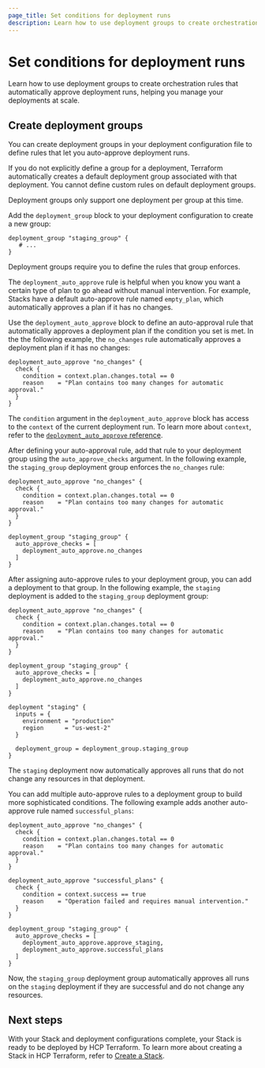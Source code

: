 ```yaml
---
page_title: Set conditions for deployment runs
description: Learn how to use deployment groups to create orchestration rules that automatically approve deployment runs, helping your manage your deployments at scale.
---
```


# Set conditions for deployment runs

Learn how to use deployment groups to create orchestration rules that automatically approve deployment runs, helping you manage your deployments at scale.

## Create deployment groups

You can create deployment groups in your deployment configuration file to define rules that let you auto-approve deployment runs.

If you do not explicitly define a group for a deployment, Terraform automatically creates a default deployment group associated with that deployment. You cannot define custom rules on default deployment groups.

<Note>

Deployment groups only support one deployment per group at this time.

</Note>

Add the `deployment_group` block to your deployment configuration to create a new group:

<CodeBlockConfig filename="deployments.tfdeploy.hcl">

```hcl
deployment_group "staging_group" {
   # ...
}
```

</CodeBlockConfig>

Deployment groups require you to define the rules that group enforces.

The `deployment_auto_approve` rule is helpful when you know you want a certain type of plan to go ahead without manual intervention. For example, Stacks have a default auto-approve rule named `empty_plan`, which automatically approves a plan if it has no changes.

Use the `deployment_auto_approve` block to define an auto-approval rule that automatically approves a deployment plan if the condition you set is met. In the the following example, the `no_changes` rule automatically approves a deployment plan if it has no changes:

<CodeBlockConfig filename="deployments.tfdeploy.hcl">

```hcl
deployment_auto_approve "no_changes" {
  check {
    condition = context.plan.changes.total == 0
    reason    = "Plan contains too many changes for automatic approval."
  }
}
```

</CodeBlockConfig>

The `condition` argument in the `deployment_auto_approve` block has access to the `context` of the current deployment run. To learn more about `context`, refer to the [`deployment_auto_approve` reference](/terraform/language/block/stack/deploy/deployment_auto_approve#deployment-plan-context).

After defining your auto-approval rule, add that rule to your deployment group using the `auto_approve_checks` argument. In the following example, the `staging_group` deployment group enforces the `no_changes` rule:

<CodeBlockConfig filename="deployments.tfdeploy.hcl">

```hcl
deployment_auto_approve "no_changes" {
  check {
    condition = context.plan.changes.total == 0
    reason    = "Plan contains too many changes for automatic approval."
  }
}

deployment_group "staging_group" {
  auto_approve_checks = [
    deployment_auto_approve.no_changes
  ]
}
```

</CodeBlockConfig>

After assigning auto-approve rules to your deployment group, you can add a deployment to that group. In the following example, the `staging` deployment is added to the `staging_group` deployment group:

<CodeBlockConfig filename="deployments.tfdeploy.hcl">

```hcl
deployment_auto_approve "no_changes" {
  check {
    condition = context.plan.changes.total == 0
    reason    = "Plan contains too many changes for automatic approval."
  }
}

deployment_group "staging_group" {
  auto_approve_checks = [
    deployment_auto_approve.no_changes
  ]
}

deployment "staging" {
  inputs = {
    environment = "production"
    region      = "us-west-2"
  }

  deployment_group = deployment_group.staging_group
}
```

</CodeBlockConfig>

The `staging` deployment now automatically approves all runs that do not change any resources in that deployment.

You can add multiple auto-approve rules to a deployment group to build more sophisticated conditions. The following example adds another auto-approve rule named `successful_plans`:

<CodeBlockConfig filename="deployments.tfdeploy.hcl">

```hcl
deployment_auto_approve "no_changes" {
  check {
    condition = context.plan.changes.total == 0
    reason    = "Plan contains too many changes for automatic approval."
  }
}

deployment_auto_approve "successful_plans" {
  check {
    condition = context.success == true
    reason    = "Operation failed and requires manual intervention."
  }
}

deployment_group "staging_group" {
  auto_approve_checks = [
    deployment_auto_approve.approve_staging,
    deployment_auto_approve.successful_plans
  ]
}
```

</CodeBlockConfig>

Now, the `staging_group` deployment group automatically approves all runs on the `staging` deployment if they are successful and do not change any resources.

## Next steps

With your Stack and deployment configurations complete, your Stack is ready to be deployed by HCP Terraform. To learn more about creating a Stack in HCP Terraform, refer to [Create a Stack](/terraform/cloud-docs/stacks/create).
